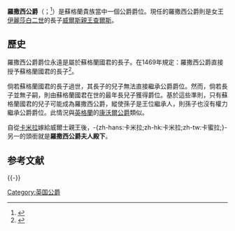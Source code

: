 {{noteTA
|G1=PoliticiansUK
}}
{{Infobox political post
|post            = 公爵
|body            = 羅撒西
|insignia        = Coat of Arms of the Duke of Rothesay.svg
|insigniasize    = 
|insigniacaption = 羅撒西公爵紋章
|nativename      =
|image           = Charles Prince of Wales.jpg
|imagesize       = 
|alt             = 威爾斯親王查爾斯
|incumbent       = [[威爾斯親王查爾斯|威爾斯親王查爾斯]]
|incumbentsince  = 1952年2月6日
|style           = 殿下
|residence       = [[克拉伦斯府|克拉伦斯府]]
|appointer       = 
|termlength      = 終身或繼承王位為止
|formation       = 
|succession      = 
|inaugural       = {{le|大衛・史都華 (羅撒西公爵)|David Stewart, Duke of Rothesay|大衛・史都華}}
|deputy          = 
|salary          = 
|website         = [http://www.princeofwales.gov.uk www.princeofwales.gov.uk]
}}

'''羅撒西公爵'''（{{lang-gd|Diùc Baile Bhòid}}；{{lang-sco|Duik o Rothesay}}<ref>{{Cite book|url=https://books.google.ie/books?id=nQoHAAAAQAAJ&pg=PA638|date=1814|language=en|first=Robert|last=Lindsay|title=The Cronicles of Scotland [ed. by J.G. Dalyell].|pages=638|access-date=2020-10-22|archive-date=2020-12-05|archive-url=https://web.archive.org/web/20201205023852/https://books.google.ie/books?id=nQoHAAAAQAAJ&pg=PA638|dead-url=no}}</ref>）是蘇格蘭貴族當中一個公爵爵位。現任的羅撒西公爵則是女王[[伊丽莎白二世|伊麗莎白二世]]的長子[[威爾斯親王查爾斯|威爾斯親王查爾斯]]。

==歷史==

羅撒西公爵爵位永遠是屬於蘇格蘭國君的長子。在1469年規定：羅撒西公爵直接授予蘇格蘭國君的長子<ref>{{Cite web|title=Titles and Heraldry|url=https://www.princeofwales.gov.uk/titles-and-heraldry|accessdate=2020-10-22|publisher=Prince of Wales|language=en|archive-date=2017-07-12|archive-url=https://web.archive.org/web/20170712234845/https://www.princeofwales.gov.uk/the-prince-of-wales/titles-and-heraldry/previous-princes-of-wales|dead-url=no}}</ref>。

倘若蘇格蘭國君的長子過世，其長子的兒子無法直接繼承公爵爵位。然而，倘若長子並無子嗣，則由蘇格蘭國君在世的最年長兒子獲得爵位。基於這些準則，只有蘇格蘭國君的兒子可能成為羅撒西公爵，縱使孫子是王位繼承人，則孫子也沒有權力繼承公爵爵位。此情況與[[英格蘭|英格蘭]]的[[康沃爾公爵|康沃爾公爵]]類似。

自從[[康沃爾公爵夫人卡蜜拉|卡米拉]]嫁給威爾士親王後，-{zh-hans:卡米拉;zh-hk:卡米拉;zh-tw:卡蜜拉;}-另一的頭銜就是'''羅撒西公爵夫人殿下'''。

== 参考文献 ==
{{Reflist}}

{{-}}
{{羅撒西公爵}}
{{英国王室头衔}}
{{現存不列顛公爵爵位}}
[[Category:英国公爵|Category:英国公爵]]